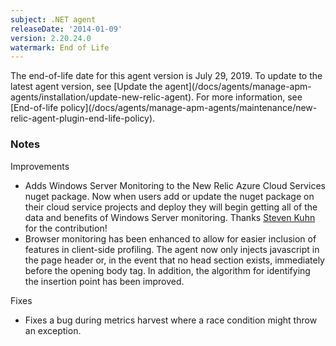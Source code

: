 ```yaml
---
subject: .NET agent
releaseDate: '2014-01-09'
version: 2.20.24.0
watermark: End of Life
---
```


<Callout variant="important">
  The end-of-life date for this agent version is July 29, 2019. To update to the latest agent version, see [Update the agent](/docs/agents/manage-apm-agents/installation/update-new-relic-agent). For more information, see [End-of-life policy](/docs/agents/manage-apm-agents/maintenance/new-relic-agent-plugin-end-life-policy).
</Callout>

### Notes

Improvements

* Adds Windows Server Monitoring to the New Relic Azure Cloud Services nuget package. Now when users add or update the nuget package on their cloud service projects and deploy they will begin getting all of the data and benefits of Windows Server monitoring. Thanks [Steven Kuhn](https://github.com/chartek) for the contribution!
* Browser monitoring has been enhanced to allow for easier inclusion of features in client-side profiling. The agent now only injects javascript in the page header or, in the event that no head section exists, immediately before the opening body tag. In addition, the algorithm for identifying the insertion point has been improved.

Fixes

* Fixes a bug during metrics harvest where a race condition might throw an exception.
